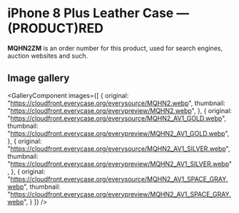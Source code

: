 
# iPhone 8 Plus Leather Case — (PRODUCT)RED

<Callout type='info' emoji='👉🏻'>**MQHN2ZM** is an order number for this product, used for search engines, auction websites and such.</Callout>

## Image gallery

<GalleryComponent
    images={[
      {
        original: "https://cloudfront.everycase.org/everysource/MQHN2.webp",
        thumbnail: "https://cloudfront.everycase.org/everypreview/MQHN2.webp",
      },
      {
        original: "https://cloudfront.everycase.org/everysource/MQHN2_AV1_GOLD.webp",
        thumbnail: "https://cloudfront.everycase.org/everypreview/MQHN2_AV1_GOLD.webp",
      },
      {
        original: "https://cloudfront.everycase.org/everysource/MQHN2_AV1_SILVER.webp",
        thumbnail: "https://cloudfront.everycase.org/everypreview/MQHN2_AV1_SILVER.webp",
      },
      {
        original: "https://cloudfront.everycase.org/everysource/MQHN2_AV1_SPACE_GRAY.webp",
        thumbnail: "https://cloudfront.everycase.org/everypreview/MQHN2_AV1_SPACE_GRAY.webp",
      }
    ]}
  />
